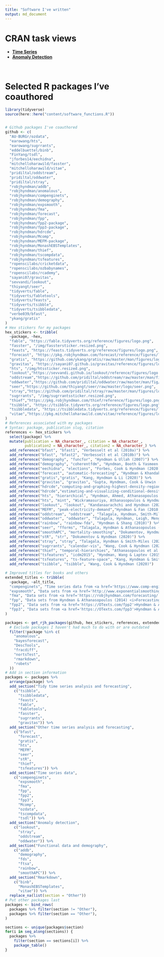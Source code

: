 ```yaml
---
title: "Software I've written"
output: md_document
---
```


# CRAN task views

* [**Time Series**](https://cran.r-project.org/view=TimeSeries)
* [**Anomaly Detection**](https://github.com/pridiltal/ctv-AnomalyDetection)

&nbsp;<br>

# Selected R packages I've coauthored

```r
library(tidyverse)
source(here::here("content/software_functions.R"))


# Github packages I've coauthored
github <- c(
  "AU-BURGr/ozdata",
  "earowang/hts",
  "earowang/sugrrants",
  "eddelbuettel/binb",
  "FinYang/tsdl",
  "jforbes14/eechidna",
  "mitchelloharawild/fasster",
  "mitchelloharawild/vitae",
  "pridiltal/oddstream",
  "pridiltal/oddwater",
  "pridiltal/stray",
  "robjhyndman/addb",
  "robjhyndman/anomalous",
  "robjhyndman/compenginets",
  "robjhyndman/demography",
  "robjhyndman/expsmooth",
  "robjhyndman/fma",
  "robjhyndman/forecast",
  "robjhyndman/fpp",
  "robjhyndman/fpp2-package",
  "robjhyndman/fpp3-package",
  "robjhyndman/hdrcde",
  "robjhyndman/Mcomp",
  "robjhyndman/MEFM-package",
  "robjhyndman/MonashEBSTemplates",
  "robjhyndman/thief",
  "robjhyndman/tscompdata",
  "robjhyndman/tsfeatures",
  "ropenscilabs/cricketdata",
  "ropenscilabs/ozbabynames",
  "ropenscilabs/rcademy",
  "sayani07/gravitas",
  "sevvandi/lookout",
  "thiyangt/seer",
  "tidyverts/fable",
  "tidyverts/fabletools",
  "tidyverts/feasts",
  "tidyverts/tsibble",
  "tidyverts/tsibbledata",
  "verbe039/bfast",
  "ykang/gratis"
)
# Hex stickers for my packages
hex_stickers <- tribble(
  ~package, ~hex,
  "fable", "https://fable.tidyverts.org/reference/figures/logo.png",
  "fasster", "/img/fasstersticker.resized.png",
  "feasts", "https://feasts.tidyverts.org/reference/figures/logo.png",
  "forecast", "https://pkg.robjhyndman.com/forecast/reference/figures/logo.png",
  "gratis", "https://github.com/ykang/gratis/raw/master/man/figures/logo.PNG",
  "gravitas", "https://sayani07.github.io/gravitas/reference/figures/logo.png",
  "hts", "/img/htssticker.resized.png",
  "lookout","https://sevvandi.github.io/lookout/reference/figures/logo.png",
  "oddstream","https://github.com/pridiltal/oddstream/raw/master/man/figures/logo.png",
  "oddwater","https://github.com/pridiltal/oddwater/raw/master/man/fig/logo.png",
  "seer","https://github.com/thiyangt/seer/raw/master/logo/seer.png",
  "stray","https://github.com/pridiltal/stray/raw/master/man/figures/logo.png",
  "sugrrants", "/img/sugrrantssticker.resized.png",
  "thief","https://pkg.robjhyndman.com/thief/reference/figures/logo.png",
  "tsibble", "https://tsibble.tidyverts.org/reference/figures/logo.png",
  "tsibbledata", "https://tsibbledata.tidyverts.org/reference/figures/logo.png",
  "vitae","https://pkg.mitchelloharawild.com/vitae/reference/figures/logo.png"
)
# References associated with my packages
# Syntax: package, publication slug, citation
references <- hex_stickers %>%
  select(package) %>%
  mutate(publication = NA_character_, citation = NA_character_,
         publication2 = NA_character_, citation2 = NA_character_) %>%
  add_reference("bfast", "bfast1", "Verbesselt et al (2010a)") %>%
  add_reference("bfast", "bfast2", "Verbesselt et al (2010b)") %>%
  add_reference("demography", "funcfor", "Hyndman & Ullah (2007)") %>%
  add_reference("demography", "coherentfdm", "Hyndman, Booth & Yasmeen (2013)") %>%
  add_reference("eechidna", "elections", "Forbes, Cook & Hyndman (2020)") %>%
  add_reference("forecast", "automatic-forecasting", "Hyndman & Khandakar (2008)") %>%
  add_reference("gratis","gratis", "Kang, Hyndman & Li (2020)") %>%
  add_reference("gravitas", "gravitas", "Gupta, Hyndman, Cook & Unwin (2020)") %>%
  add_reference("hdrcde","computing-and-graphing-highest-density-regions", "Hyndman (1996)") %>%
  add_reference("hdrcde","estimating-and-visualizing-conditional-densities","Hyndman, Bashtannyk & Grunwald (1996)") %>%
  add_reference("hts", "hierarchical", "Hyndman, Ahmed, Athanasopoulos & Shang (2011)") %>%
  add_reference("hts", "mint", "Wickramasuriya, Athanasopoulos & Hyndman (2019)") %>%
  add_reference("lookout", "lookout", "Kandanaarachchi and Hyndman (2021)") %>%
  add_reference("MEFM", "peak-electricity-demand","Hyndman & Fan (2010)") %>%
  add_reference("oddstream", "oddstream", "Talagala, Hyndman, Smith-Miles, Kandanaarachichi & Muñoz (2020)") %>%
  add_reference("oddwater", "oddwater", "Talagala, Hyndman, Leigh, Mengersen & Smith-Miles (2019)") %>%
  add_reference("rainbow", "rainbow-fda", "Hyndman & Shang (2010)") %>%
  add_reference("seer", "fforms", "Talagala, Hyndman & Athanasopoulos (2018)") %>%
  add_reference("smoothAPC", "mortality-smoothing", "Dokumentov, Hyndman & Tickle (2018)") %>%
  add_reference("stR", "str", "Dokumentov & Hyndman (2020)") %>%
  add_reference("stray", "stray", "Talagala, Hyndman & Smith-Miles (2021)") %>%
  add_reference("sugrrants", "calendar-vis", "Wang, Cook & Hyndman (2020)") %>%
  add_reference("thief", "temporal-hierarchies", "Athanasopoulos et al (2017)") %>%
  add_reference("tsfeatures", "icdm2015", "Hyndman, Wang & Laptev (2015)") %>%
  add_reference("tsfeatures", "ts-feature-space", "Kang, Hyndman & Smith-Miles (2017)") %>%
  add_reference("tsibble", "tsibble", "Wang, Cook & Hyndman (2020)")

# Improved titles for books and others
extended_titles <- tribble(
  ~package, ~alt_title,
  "compenginets", "Time series data from <a href='https://www.comp-engine.org/'>comp-engine.org</a>",
  "expsmooth", "Data sets from <a href='http://www.exponentialsmoothing.net/'>Hyndman, Koehler, Ord & Snyder (2008), <i>Forecasting with exponential smoothing: the state space approach</i>, Springer</a>",
  "fma", "Data sets from <a href='https://robjhyndman.com/forecasting/'>Makridakis, Wheelwright & Hyndman (1998), <i>Forecasting: methods and applications</i>, Wiley</a>",
  "fpp", "Data sets from Hyndman & Athanasopoulos (2014) <i>Forecasting: principles and practice</i>, OTexts",
  "fpp2", "Data sets from <a href='https://OTexts.com/fpp2'>Hyndman & Athanasopoulos (2018) <i>Forecasting: principles and practice</i>, 2nd edition, OTexts</a>",
  "fpp3", "Data sets from <a href='https://OTexts.com/fpp3'>Hyndman & Athanasopoulos (2021) <i>Forecasting: principles and practice</i>, 3rd edition, OTexts</a>"
)

packages <- get_rjh_packages(github, hex_stickers, references, extended_titles) %>%
  # Exclude packages I haven't had much to do with or are outdated
  filter(!package %in% c(
    "anomalous",
    "bayesforecast",
    "DescTools",
    "fracdiff",
    "nortsTest",
    "rmarkdown",
    "robets"
  ))
# Add in section information
packages <- packages %>%
  arrange(package) %>%
  add_section("Tidy time series analysis and forecasting",
    c("tsibble",
      "tsibbledata",
      "feasts",
      "fable",
      "fabletools",
      "fasster",
      "sugrrants",
      "gravitas")) %>%
  add_section("Other time series analysis and forecasting",
    c("bfast",
      "forecast",
      "gratis",
      "hts",
      "MEFM",
      "seer",
      "stR",
      "thief",
      "tsfeatures")) %>%
  add_section("Time series data",
    c("compenginets",
      "expsmooth",
      "fma",
      "fpp",
      "fpp2",
      "fpp3",
      "Mcomp",
      "ozdata",
      "tscompdata",
      "tsdl")) %>%
  add_section("Anomaly detection",
    c("lookout",
      "stray",
      "oddstream",
      "oddwater")) %>%
  add_section("Functional data and demography",
    c("addb",
      "demography",
      "fds",
      "ftsa",
      "rainbow",
      "smoothAPC")) %>%
  add_section("Rmarkdown",
    c("binb",
      "MonashEBSTemplates",
      "vitae")) %>%
  replace_na(list(section = "Other"))
# Put other packages last
packages <- bind_rows(
  packages %>% filter(section != "Other"),
  packages %>% filter(section == "Other"),
)
```

```r
sections <- unique(packages$section)
for(i in seq_along(sections)) {
  packages %>%
    filter(section == sections[i]) %>%
    package_table()
}
```

